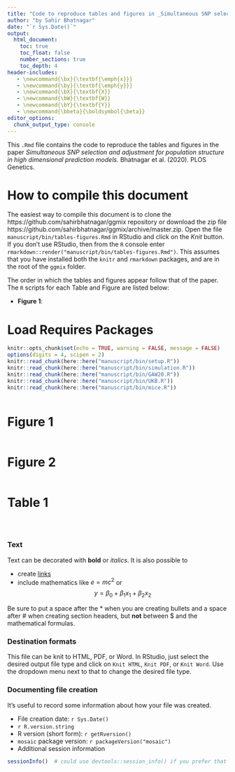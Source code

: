```yaml
---
title: "Code to reproduce tables and figures in _Simultaneous SNP selection and adjustment for population structure in high dimensional prediction models_. Bhatnagar et al. (2020). PLOS Genetics."
author: "by Sahir Bhatnagar"
date: "`r Sys.Date()`"
output:
  html_document:
    toc: true
    toc_float: false
    number_sections: true
    toc_depth: 4
header-includes:
   - \newcommand{\bx}{\textbf{\emph{x}}}
   - \newcommand{\by}{\textbf{\emph{y}}}
   - \newcommand{\bX}{\textbf{X}}
   - \newcommand{\bW}{\textbf{W}}
   - \newcommand{\bY}{\textbf{Y}}
   - \newcommand{\bbeta}{\boldsymbol{\beta}}
editor_options: 
  chunk_output_type: console
---
```


This `.Rmd` file contains the code to reproduce the tables and figures in the paper _Simultaneous SNP selection and adjustment for population structure in high dimensional prediction models_. Bhatnagar et al. (2020). PLOS Genetics. 

# How to compile this document

The easiest way to compile this document is to clone the https://github.com/sahirbhatnagar/ggmix repository or download the zip file https://github.com/sahirbhatnagar/ggmix/archive/master.zip. Open the file `manuscript/bin/tables-figures.Rmd` in RStudio and click on the _Knit_ button. If you don't use RStudio, then from the `R` console enter `rmarkdown::render("manuscript/bin/tables-figures.Rmd")`. This assumes that you have installed both the `knitr` and `rmarkdown` packages, and are in the root of the `ggmix` folder. 

The order in which the tables and figures appear follow that of the paper. The `R` scripts for each Table and Figure are listed below:

- **Figure 1**: 

# Load Requires Packages


```r
knitr::opts_chunk$set(echo = TRUE, warning = FALSE, message = FALSE)
options(digits = 4, scipen = 2)
knitr::read_chunk(here::here("manuscript/bin/setup.R"))
knitr::read_chunk(here::here("manuscript/bin/simulation.R"))
knitr::read_chunk(here::here("manuscript/bin/GAW20.R"))
knitr::read_chunk(here::here("manuscript/bin/UKB.R"))
knitr::read_chunk(here::here("manuscript/bin/mice.R"))
```

```r
```



# Figure 1

```r
```


# Figure 2

```r
```


# Table 1

```r
```


```r
```


```r
```



### Text

Text can be decorated with **bold** or *italics*.  It is also possible to 

* create [links](http://rmarkdown.rstudio.com/) 
* include mathematics like $e=mc^2$ or 
$$y = \beta_0 + \beta_1 x_1 + \beta_2 x_2$$

Be sure to put a space after the * when you are creating bullets and a space after # when 
creating section headers, but **not** between $ and the mathematical formulas.


### Destination formats

This file can be knit to HTML, PDF, or Word.  In RStudio, just select the desired output file type
and click on `Knit HTML`, `Knit PDF`, or `Knit Word`.  Use the dropdown menu next to that to 
change the desired file type.

### Documenting file creation 

It's useful to record some information about how your file was created.

  * File creation date: `r Sys.Date()`
  * `r R.version.string`
  * R version (short form): `r getRversion()`
  * `mosaic` package version: `r packageVersion("mosaic")`
  * Additional session information
  
```r
sessionInfo()  # could use devtools::session_info() if you prefer that
```
  
